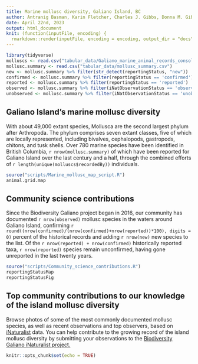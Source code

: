 ```yaml
---
title: Marine mollusc diversity, Galiano Island, BC
author: Antranig Basman, Karin Fletcher, Charles J. Gibbs, Donna M. Gibbs, Rick M. Harbo, Andy Lamb, Andrew Simon
date: April 22nd, 2023
output: html_document
knit: (function(inputFile, encoding) {
  rmarkdown::render(inputFile, encoding = encoding, output_dir = "docs") })
---
```


```r
library(tidyverse)
molluscs <- read.csv("tabular_data/Galiano_marine_animal_records_consolidated_2023-04-22.csv")
mollusc.summary <- read.csv("tabular_data/mollusc_summary.csv")
new <- mollusc.summary %>% filter(str_detect(reportingStatus, "new")) 
confirmed <- mollusc.summary %>% filter(reportingStatus == 'confirmed') 
reported <- mollusc.summary %>% filter(reportingStatus == 'reported') 
observed <- mollusc.summary %>% filter(iNatObservationStatus == 'observed') 
unobserved <- mollusc.summary %>% filter(iNatObservationStatus == 'unobserved') 
```

## Galiano Island's marine mollusc diversity

With about 49,000 extant species, Mollusca are the second largest phylum after Arthropoda. The phylum comprises seven extant classes, five of which are locally represented, including bivalves, cephalopods, gastropods, chitons, and tusk shells. Over 780 marine species have been identified in British Columbia, `r nrow(mollusc.summary)` of which have been reported for Galiano Island over the last century and a half, through the combined efforts of `r length(unique(molluscs$recordedBy))` individuals.

```r
source("scripts/Marine_mollusc_map_script.R")
animal.grid.map
```

## Community science contributions

Since the Biodiversity Galiano project began in 2016, our community has documented `r nrow(observed)` mollusc species in the waters around Galiano Island, confirming `r round((nrow(confirmed)/(nrow(confirmed)+nrow(reported))*100), digits = 0)` percent of the historical records and adding `r nrow(new)` new species to the list. Of the `r nrow(reported) + nrow(confirmed)` historically reported taxa, `r nrow(reported)` species remain unconfirmed, having gone unreported in the last twenty years.

```r
source("scripts/Community_science_contributions.R")
reportingStatusMap
reportingStatusFig
```

## Top community contributions to our knowledge of the island mollusc diversity

Browse photos of some of the most commonly documented mollusc species, as well as recent observations and top observers, based on [iNaturalist](http://inaturalist.org/) data. You can help contribute to the growing record of the island mollusc diversity by submitting your observations to the [Biodiversity Galiano iNaturalist project.](http://inaturalist.org/projects/biodiversity-galiano-island) 

<span class="mxcw-nonLeafletPane mxcw-paneName-TopContributions html-widget leaflet"></span>

```r
knitr::opts_chunk$set(echo = TRUE)
```
